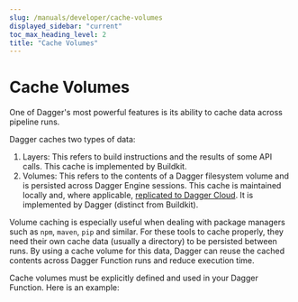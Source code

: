```yaml
---
slug: /manuals/developer/cache-volumes
displayed_sidebar: "current"
toc_max_heading_level: 2
title: "Cache Volumes"
---
```


# Cache Volumes

One of Dagger's most powerful features is its ability to cache data across pipeline runs.

Dagger caches two types of data:

1. Layers: This refers to build instructions and the results of some API calls. This cache is implemented by Buildkit.
2. Volumes: This refers to the contents of a Dagger filesystem volume and is persisted across Dagger Engine sessions. This cache is maintained locally and, where applicable, [replicated to Dagger Cloud](../administrator/cloud/caching.mdx). It is implemented by Dagger (distinct from Buildkit).

Volume caching is especially useful when dealing with package managers such as `npm`, `maven`, `pip` and similar. For these tools to cache properly, they need their own cache data (usually a directory) to be persisted between runs. By using a cache volume for this data, Dagger can reuse the cached contents across Dagger Function runs and reduce execution time.

Cache volumes must be explicitly defined and used in your Dagger Function. Here is an example:

<Tabs groupId="language">
<TabItem value="Go">

```go file=../../cookbook/snippets/cache-dependencies/go/main.go
```

</TabItem>
<TabItem value="Python">

```python file=../../cookbook/snippets/cache-dependencies/python/main.py
```

</TabItem>
<TabItem value="TypeScript">

```typescript file=../../cookbook/snippets/cache-dependencies/typescript/index.ts
```

</TabItem>
</Tabs>
